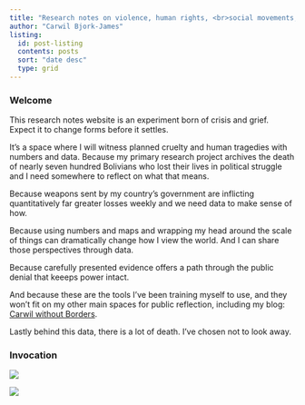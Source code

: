 ```yaml
---
title: "Research notes on violence, human rights, <br>social movements, and open data"
author: "Carwil Bjork-James" 
listing:
  id: post-listing
  contents: posts
  sort: "date desc"
  type: grid
---
```


### Welcome

This research notes website is an experiment born of crisis and grief.
Expect it to change forms before it settles.

It's a space where I will witness planned cruelty and human tragedies with numbers and data.
Because my primary research project archives the death of nearly seven hundred Bolivians who
lost their lives in political struggle and I need somewhere to reflect on what that means.

Because weapons sent by my country's government are inflicting quantitatively far greater 
losses weekly and we need data to make sense of how. 

Because using numbers and maps and wrapping my head around the scale of things can dramatically
change how I view the world. And I can share those perspectives through data.

Because carefully presented evidence offers a path through the public denial that keeeps power intact.

And because these are the tools I've been training myself to use, and they won't fit on my other 
main spaces for public reflection, including my blog: [Carwil without Borders](https://woborders.blog/).

Lastly behind this data, there is a lot of death. I've chosen not to look away.

### 
::: {#post-listing}
:::


### Invocation
:::{.column-screen-inset-right}
![](images/Morrison-ThePrize-NMPJ.jpeg){fig-alt="A quote engraved in white text on nearly black marble: 
'… AND O MY PEOPLE, OUT YONDER,
HEAR ME, THEY DO NOT LOVE YOUR NECK UNNOOSED AND STRAIGHT.
SO LOVE YOUR NECK; PUT A HAND ON IT, GRACE IT, STROKE IT AND HOLD IT UP.
AND ALL YOUR INSIDE PART'S THAT THEY'D JUST AS SOON SLOP FOR HOGS YOU GOT TO LOVE THEM.
THE DARK, DARK LIVER - LOVE IT, LOVE IT, AND THE BEAT AND BEATING HEART, LOVE THAT TOO.
MORE THAN EYES OR FEET. MORE THAN LUNGS THAT HAVE YET TO DRAW FREE AIR.
MORE THAN YOUR LIFE-HOLDING WOMB AND YOUR LIFE-GIVING PRIVATE PARTS, HEAR ME NOW, LOVE YOUR HEART. FOR THIS IS THE PRIZE.'
- Toni Morrison"}

:::

[![](https://hits.seeyoufarm.com/api/count/incr/badge.svg?url=https%3A%2F%2Fcarwilb.github.io&count_bg=%2379C83D&title_bg=%23555555&icon=&icon_color=%23E7E7E7&title=visits&edge_flat=false)](https://hits.seeyoufarm.com)

